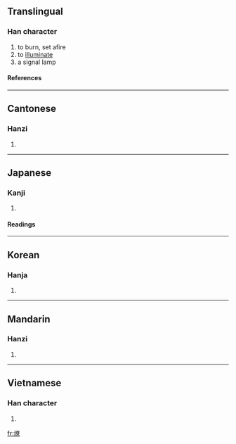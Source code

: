 {{see|燎}}

==Translingual==
===Han character===
{{Han char|rn=86|rad=火|as=12|sn=16|four=9489<sub>6</sub>|canj=火大金火 (FKCF)}}
# to burn, set afire
# to [[illuminate]]
# a signal lamp
====References====
{{Han ref|kx=0683.020|dkj=19414|dj=1095.040|hdz=32233.030|uh=71CE|ud=29134|bh=BF52|bd=48978}}
----
==Cantonese==
===Hanzi===
{{yue-hanzi|jyut=|y=liu4}}
# {{defn|Cantonese}}
----
==Japanese==
===Kanji===
{{ja-kanji|grade=|rs=火12}}
# {{defn|Japanese}} 
====Readings====
{{ja-readings|on=[[りょう]] (ryō)|kun=[[かがりび]] (kagaribi)}}
----
==Korean==
===Hanja===
{{ko-hanja|hangeul=료>요|eumhun=|rv=ryo>yo|mr=ryo>yo|y=lyo>yo}}
# {{defn|Korean}}
----
==Mandarin==
===Hanzi===
{{cmn-hanzi|pin=[[liào]] (liao4)|wg=liao<sup>4</sup>}}
# {{defn|Mandarin}}
----
==Vietnamese==
===Han character===
{{vi-hantu|díp}}
# {{defn|Vietnamese}}

[[fr:燎]]